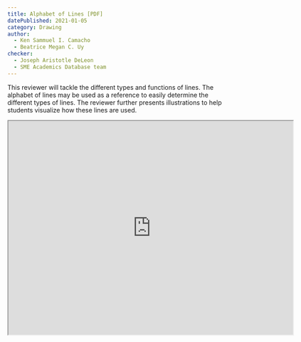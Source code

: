 ```yaml
---
title: Alphabet of Lines [PDF]
datePublished: 2021-01-05
category: Drawing
author:   
  - Ken Sammuel I. Camacho 
  - Beatrice Megan C. Uy
checker:
  - Joseph Aristotle DeLeon
  - SME Academics Database team
---
```


This reviewer will tackle the different types and functions of lines. The alphabet of lines may be used as a reference to easily determine the different types of lines. The reviewer further presents illustrations to help students visualize how these lines are used.

<iframe src="https://drive.google.com/file/d/1mIebP4dwL5l0P_6YA0cOkVKXZii39B2r/preview" width="640" height="480" allow="autoplay"></iframe>